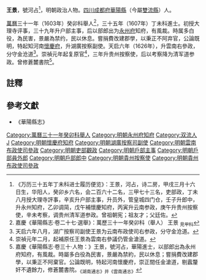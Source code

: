 '''王景'''，號河占<ref>《万历三十五年丁未科进士履历便览》：王景，河占，诗二房，甲戌三月十六日生，华阳人，癸卯乡六名，会二百六十二名，三甲七十三名，吏部政，丁未八月授大理寺評事，辛亥升户部主事，升员外，管皇城四门仓，壬子升郎中，升永州知府，乙卯调简，戊午補懷慶知府，丙寅升云南参政，庚午升贵州按察使，辛未考察，调贵州清军道参政。曾祖朝宪；祖友才；父廷佐。</ref>，明朝政治人物。[[四川|四川]][[成都府|成都府]][[華陽縣|華陽縣]]（今屬[[雙流縣|雙流縣]]）人。

[[萬曆|萬曆]]三十一年（1603年）癸卯科舉人<ref>嘉慶《華陽縣志·卷二十七·選舉》：萬歷三十一年癸卯科（舉人） 王景 <sub>見甲科</sub></ref>，三十五年（1607年）丁未科進士。初授大理寺评事，三十九年升户部主事，后以部郎出为[[永州府|永州府]]知府，有風裁。時属多白役，為民害，景嚴為禁约，民以休息。嘗捐費改建郡學，以秉正不阿弃官，公論既明，特起知河南[[懷慶府|懷慶府]]，升湖廣按察副使。天启六年（1626年），升雲南右參政，分守金沧道<ref>天启六年八月，湖广按察司副使王景为云南布政使司右参政，分守金沧道。</ref>。崇禎元年起复原官<ref>崇禎元年二月，起補原任王景為雲南右參議仍管金滄道。</ref>，三年升贵州按察使，后以考察降为清军道参政。曾修蒼麓書院<ref>嘉慶《華陽縣志·卷三十·人物：》王景，號河占，華陽進士，以部郎出為永州府知府，有風裁。時屬多白役為民害，景嚴為禁約，民以休息；嘗捐費改建郡學，以秉正不阿棄官。公論既明，特起河南懷慶府，崇正間任金滄道，剔蠧釐奸不遺餘力，修蒼麓書院。<sub>《湖南通志》并《雲南通志》</sub></ref>。

==註釋==
{{reflist}}

==參考文獻==
*《華陽縣志》

{{萬曆三十五年丁未科殿試金榜}}
{{DEFAULTSORT:Wang王}}
[[Category:萬曆三十一年癸卯科舉人|Category:萬曆三十一年癸卯科舉人]]
[[Category:明朝永州府知府|Category:明朝永州府知府]]
[[Category:双流人|Category:双流人]]
[[Category:王姓|J]]
[[Category:明朝懷慶府知府|Category:明朝懷慶府知府]]
[[Category:明朝湖廣按察司副使|Category:明朝湖廣按察司副使]]
[[Category:明朝雲南布政使司參政|Category:明朝雲南布政使司參政]]
[[Category:明朝吏部觀政|Category:明朝吏部觀政]]
[[Category:明朝戶部主事|Category:明朝戶部主事]]
[[Category:明朝戶部員外郎|Category:明朝戶部員外郎]]
[[Category:明朝戶部郎中|Category:明朝戶部郎中]]
[[Category:明朝貴州按察使|Category:明朝貴州按察使]]
[[Category:明朝貴州布政使司參政|Category:明朝貴州布政使司參政]]